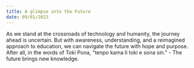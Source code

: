 ```yaml
---
title: A glimpse into the Future
date: 09/01/2023
---
```


As we stand at the crossroads of technology and humanity, the journey ahead is uncertain. But with awareness, understanding, and a reimagined approach to education, we can navigate the future with hope and purpose. After all, in the words of Toki Pona, "tenpo kama li toki e sona sin." - The future brings new knowledge.
